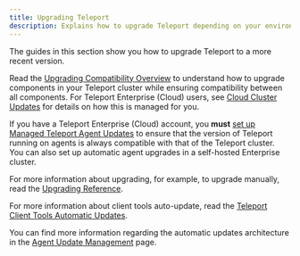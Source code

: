 ```yaml
---
title: Upgrading Teleport
description: Explains how to upgrade Teleport depending on your environment and edition.
---
```


The guides in this section show you how to upgrade Teleport to a more recent
version.

Read the [Upgrading Compatibility Overview](overview.mdx) to
understand how to upgrade components in your Teleport cluster while ensuring
compatibility between all components.  For Teleport Enterprise (Cloud) users, see
[Cloud Cluster Updates](cloud-cluster-updates.mdx) for details on how this is
managed for you.

If you have a Teleport Enterprise (Cloud) account, you **must** [set up Managed
Teleport Agent Updates](agent-managed-updates.mdx) to ensure that
the version of Teleport running on agents is always compatible with that of the
Teleport cluster. You can also set up automatic agent upgrades in a self-hosted
Enterprise cluster.

For more information about upgrading, for example, to upgrade manually, read the
[Upgrading Reference](upgrading-reference.mdx).

For more information about client tools auto-update, read the
[Teleport Client Tools Automatic Updates](client-tools-autoupdate.mdx).

You can find more information regarding the automatic updates architecture in the
[Agent Update Management](../reference/architecture/agent-update-management.mdx) page.
